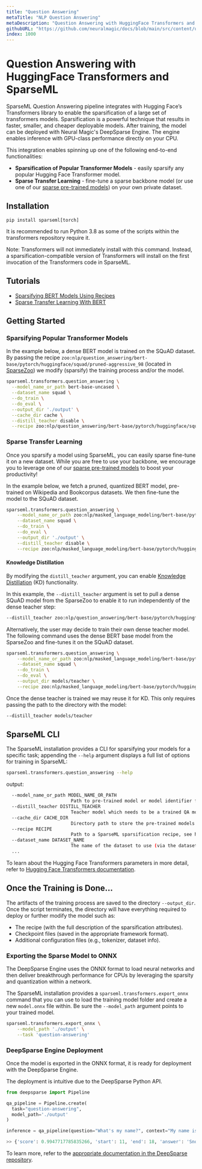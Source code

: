 ```yaml
---
title: "Question Answering"
metaTitle: "NLP Question Answering"
metaDescription: "Question Answering with HuggingFace Transformers and SparseML to create cheaper and more performant NLP models"
githubURL: "https://github.com/neuralmagic/docs/blob/main/src/content/use-cases/natural-language-processing/question-answering.mdx"
index: 1000
---
```


# Question Answering with HuggingFace Transformers and SparseML

SparseML Question Answering pipeline integrates with Hugging Face’s Transformers library to enable the sparsification of a large set of transformers models.
Sparsification is a powerful technique that results in faster, smaller, and cheaper deployable models.
After training, the model can be deployed with Neural Magic's DeepSparse Engine. The engine enables inference with GPU-class performance directly on your CPU.

This integration enables spinning up one of the following end-to-end functionalities:
- **Sparsification of Popular Transformer Models** - easily sparsify any popular Hugging Face Transformer model.
- **Sparse Transfer Learning** - fine-tune a sparse backbone model (or use one of our [sparse pre-trained models](https://sparsezoo.neuralmagic.com/?page=1&domain=nlp&sub_domain=question_answering)) on your own private dataset.

## Installation

```pip install sparseml[torch]```

It is recommended to run Python 3.8 as some of the scripts within the transformers repository require it.

Note: Transformers will not immediately install with this command. Instead, a sparsification-compatible version of Transformers will install on the first invocation of the Transformers code in SparseML.

## Tutorials

- [Sparsifying BERT Models Using Recipes](https://github.com/neuralmagic/sparseml/blob/main/integrations/huggingface-transformers/tutorials/sparsifying_bert_using_recipes.md)
- [Sparse Transfer Learning With BERT](https://github.com/neuralmagic/sparseml/blob/main/integrations/huggingface-transformers/tutorials/bert_sparse_transfer_learning.md)

## Getting Started

### Sparsifying Popular Transformer Models


In the example below, a dense BERT model is trained on the SQuAD dataset. By passing the recipe `zoo:nlp/question_answering/bert-base/pytorch/huggingface/squad/pruned-aggressive_98` (located in [SparseZoo](https://sparsezoo.neuralmagic.com/models/nlp%2Fquestion_answering%2Fbert-base%2Fpytorch%2Fhuggingface%2Fsquad%2Fpruned-aggressive_98)) we modify (sparsify) the training process and/or the model.

```bash
sparseml.transformers.question_answering \
  --model_name_or_path bert-base-uncased \
  --dataset_name squad \
  --do_train \
  --do_eval \
  --output_dir './output' \
  --cache_dir cache \
  --distill_teacher disable \
  --recipe zoo:nlp/question_answering/bert-base/pytorch/huggingface/squad/pruned-aggressive_98
```

### Sparse Transfer Learning

Once you sparsify a model using SparseML, you can easily sparse fine-tune it on a new dataset.
While you are free to use your backbone, we encourage you to leverage one of our [sparse pre-trained models](https://sparsezoo.neuralmagic.com) to boost your productivity!

In the example below, we fetch a pruned, quantized BERT model, pre-trained on Wikipedia and Bookcorpus datasets. We then fine-tune the model to the SQuAD dataset.
```bash
sparseml.transformers.question_answering \
    --model_name_or_path zoo:nlp/masked_language_modeling/bert-base/pytorch/huggingface/wikipedia_bookcorpus/12layer_pruned80_quant-none-vnni \
    --dataset_name squad \
    --do_train \
    --do_eval \
    --output_dir './output' \
    --distill_teacher disable \
    --recipe zoo:nlp/masked_language_modeling/bert-base/pytorch/huggingface/wikipedia_bookcorpus/12layer_pruned80_quant-none-vnni?recipe_type=transfer-question_answering
```

#### Knowledge Distillation
By modifying the `distill_teacher` argument, you can enable [Knowledge Distillation](https://neptune.ai/blog/knowledge-distillation) (KD) functionality.

In this example, the `--distill_teacher` argument is set to pull a dense SQuAD model from the SparseZoo to enable it to run independently of the dense teacher step:

```bash
--distill_teacher zoo:nlp/question_answering/bert-base/pytorch/huggingface/squad/base-none
```

Alternatively, the user may decide to train their own dense teacher model. The following command uses the dense BERT base model from the SparseZoo and fine-tunes it on the SQuAD dataset.
```bash
sparseml.transformers.question_answering \
    --model_name_or_path zoo:nlp/masked_language_modeling/bert-base/pytorch/huggingface/wikipedia_bookcorpus/base-none \
    --dataset_name squad \
    --do_train \
    --do_eval \
    --output_dir models/teacher \
    --recipe zoo:nlp/masked_language_modeling/bert-base/pytorch/huggingface/wikipedia_bookcorpus/base-none?recipe_type=transfer-question_answering
```

Once the dense teacher is trained we may reuse it for KD. This only requires passing the path to the directory with the model:

```bash
--distill_teacher models/teacher
```

## SparseML CLI

The SparseML installation provides a CLI for sparsifying your models for a specific task; appending the `--help` argument displays a full list of options for training in SparseML:
```bash
sparseml.transformers.question_answering --help
```
output:
```bash
  --model_name_or_path MODEL_NAME_OR_PATH
                        Path to pre-trained model or model identifier from huggingface.co/models
  --distill_teacher DISTILL_TEACHER
                        Teacher model which needs to be a trained QA model
  --cache_dir CACHE_DIR
                        Directory path to store the pre-trained models downloaded from huggingface.co
  --recipe RECIPE
                        Path to a SparseML sparsification recipe, see https://github.com/neuralmagic/sparseml for more information
  --dataset_name DATASET_NAME
                        The name of the dataset to use (via the datasets library).
  ...
```

To learn about the Hugging Face Transformers parameters in more detail, refer to [Hugging Face Transformers documentation](https://huggingface.co/docs/transformers/main_classes/trainer#transformers.TrainingArguments).

## Once the Training is Done...

The artifacts of the training process are saved to the directory `--output_dir`. Once the script terminates, the directory will have everything required to deploy or further modify the model such as:
- The recipe (with the full description of the sparsification attributes).
- Checkpoint files (saved in the appropriate framework format).
- Additional configuration files (e.g., tokenizer, dataset info).


### Exporting the Sparse Model to ONNX

The DeepSparse Engine uses the ONNX format to load neural networks and then deliver breakthrough performance for CPUs by leveraging the sparsity and quantization within a network.

The SparseML installation provides a `sparseml.transformers.export_onnx` command that you can use to load the training model folder and create a new `model.onnx` file within. Be sure the `--model_path` argument points to your trained model.
```bash
sparseml.transformers.export_onnx \
    --model_path './output' \
    --task 'question-answering'
```

### DeepSparse Engine Deployment

Once the model is exported in the ONNX format, it is ready for deployment with the DeepSparse Engine.

The deployment is intuitive due to the DeepSparse Python API.

```python
from deepsparse import Pipeline

qa_pipeline = Pipeline.create(
  task="question-answering",
  model_path='./output'
)

inference = qa_pipeline(question="What's my name?", context="My name is Snorlax")

>> {'score': 0.9947717785835266, 'start': 11, 'end': 18, 'answer': 'Snorlax'}
```


To learn more, refer to the [appropriate documentation in the DeepSparse repository](https://github.com/neuralmagic/deepsparse/blob/main/src/deepsparse/transformers/README.md).

